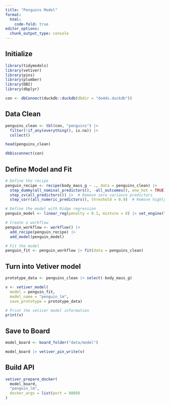 ```yaml
---
title: "Penguins Model"
format:
  html:
    code-fold: true
editor_options: 
  chunk_output_type: console
---
```


## Initialize
```r
library(tidymodels)
library(vetiver)
library(pins)
library(plumber)
library(DBI)
library(dbplyr)

con <- dbConnect(duckdb::duckdb(dbdir = "do4ds.duckdb"))
```

## Data Clean
```r
penguins_clean <- tbl(con, "penguins") |> 
  filter(!if_any(everything(), is.na)) |> 
  collect()

head(penguins_clean)

dbDisconnect(con)
```

## Define Model and Fit
```r
# Define the recipe
penguin_recipe <- recipe(body_mass_g ~ ., data = penguins_clean) |> 
  step_dummy(all_nominal_predictors(), -all_outcomes(), one_hot = TRUE) |> 
  step_zv(all_predictors()) |>  # Remove zero variance predictors
  step_corr(all_numeric_predictors(), threshold = 0.9)  # Remove highly correlated predictors

# Define the model with Ridge regression
penguin_model <- linear_reg(penalty = 0.1, mixture = 0) |> set_engine("glmnet")

# Create a workflow
penguin_workflow <- workflow() |> 
  add_recipe(penguin_recipe) |> 
  add_model(penguin_model)

# Fit the model
penguin_fit <- penguin_workflow |> fit(data = penguins_clean)
```

## Turn into Vetiver model
```r
prototype_data <- penguins_clean |> select(-body_mass_g)

v <- vetiver_model(
  model = penguin_fit, 
  model_name = "penguin_lm",
  save_prototype = prototype_data)

# Print the vetiver model information
print(v)
```

## Save to Board
```r
model_board <- board_folder("data/model")

model_board |> vetiver_pin_write(v)
```

## Build API
```r
vetiver_prepare_docker(
  model_board, 
  "penguin_lm",
  docker_args = list(port = 8080)
)
```